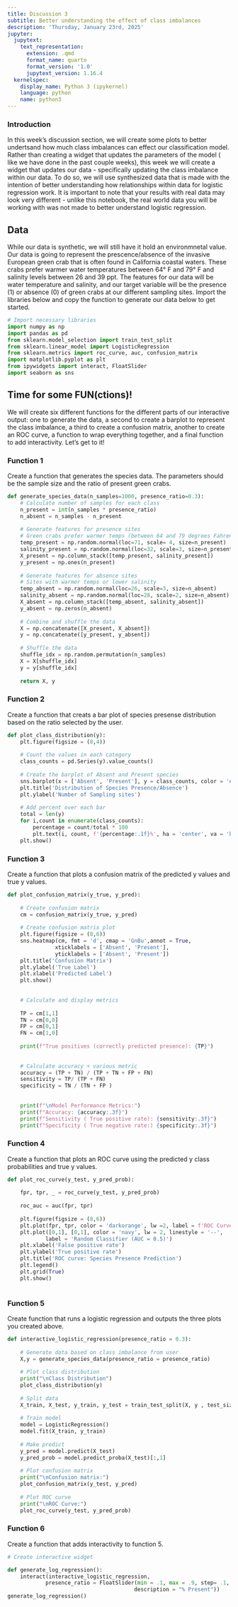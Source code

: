 ```yaml
---
title: Discussion 3
subtitle: Better understanding the effect of class imbalances
description: 'Thursday, January 23rd, 2025'
jupyter:
  jupytext:
    text_representation:
      extension: .qmd
      format_name: quarto
      format_version: '1.0'
      jupytext_version: 1.16.4
  kernelspec:
    display_name: Python 3 (ipykernel)
    language: python
    name: python3
---
```


### Introduction

In this week's discussion section, we will create some plots to better undertsand how much class imbalances can effect our classification model. Rather than creating a widget that updates the parameters of the model ( like we have done in the past couple weeks), this week we will create a widget that updates our data - specifically updating the class imbalance within our data. To do so, we will use synthesized data that is made with the intention of better understanding how relationships within data for logistic regression work. It is important to note that your results with real data may look very different - unlike this notebook, the real world data you will be working with was not made to better understand logistic regression. 

## Data 

While our data is synthetic, we will still have it hold an environmnetal value. Our data is going to represent the prescence/absence of the invasive European green crab that is often found in California coastal waters. These crabs prefer warmer water temperatures between 64&deg; F and 79&deg; F and salinity levels between 26 and 39 ppt. The features for our data will be water temperature and salinity, and our target variable will be the presence (1) or absence (0) of green crabs at our different sampling sites. Import the libraries below and copy the function to generate our data below to get started. 

```python
# Import necessary libraries
import numpy as np
import pandas as pd
from sklearn.model_selection import train_test_split
from sklearn.linear_model import LogisticRegression
from sklearn.metrics import roc_curve, auc, confusion_matrix
import matplotlib.pyplot as plt
from ipywidgets import interact, FloatSlider
import seaborn as sns
```

## Time for some FUN(ctions)!

We will create six different functions for the  different parts of our interactive output: one to generate the data, a second to create a barplot to represent the class imbalance, a third to create a confusion matrix, another to create an ROC curve, a function to wrap everything together, and a final function to add interactivity. Let's get to it! 

### Function 1

Create a function that generates the species data. The parameters should be the sample size and the ratio of present green crabs.  

```python
def generate_species_data(n_samples=1000, presence_ratio=0.3):
    # Calculate number of samples for each class
    n_present = int(n_samples * presence_ratio)
    n_absent = n_samples - n_present
    
    # Generate features for presence sites 
    # Green crabs prefer warmer temps (between 64 and 79 degrees Fahrenheit) and  salinity between 26 and 39 ppt
    temp_present = np.random.normal(loc=71, scale= 4, size=n_present)
    salinity_present = np.random.normal(loc=32, scale=3, size=n_present)
    X_present = np.column_stack([temp_present, salinity_present])
    y_present = np.ones(n_present)
    
    # Generate features for absence sites
    # Sites with warmer temps or lower salinity
    temp_absent = np.random.normal(loc=26, scale=3, size=n_absent)
    salinity_absent = np.random.normal(loc=28, scale=2, size=n_absent)
    X_absent = np.column_stack([temp_absent, salinity_absent])
    y_absent = np.zeros(n_absent)
    
    # Combine and shuffle the data
    X = np.concatenate([X_present, X_absent])
    y = np.concatenate([y_present, y_absent])
    
    # Shuffle the data
    shuffle_idx = np.random.permutation(n_samples)
    X = X[shuffle_idx]
    y = y[shuffle_idx]
    
    return X, y
```

### Function 2

Create a function that creats a bar plot of species presense distribution based on the ratio selected by the user.

```python
def plot_class_distribution(y):
    plt.figure(figsize = (8,4))
    
    # Count the values in each category
    class_counts = pd.Series(y).value_counts()
    
    # Create the barplot of Absent and Present species
    sns.barplot(x = ['Absent', 'Present'], y = class_counts, color = '#005477')
    plt.title('Distribution of Species Presence/Absence')
    plt.ylabel('Number of Sampling sites')
    
    # Add percent over each bar
    total = len(y)
    for i,count in enumerate(class_counts):
        percentage = count/total * 100 
        plt.text(i, count, f'{percentage:.1f}%', ha = 'center', va = 'bottom')
    plt.show()
```

### Function 3

Create a function that plots a confusion matrix of the predicted y values and true y values.

```python
def plot_confusion_matrix(y_true, y_pred):
    
    # Create confusion matrix
    cm = confusion_matrix(y_true, y_pred)
    
    # Create confusion matrix plot
    plt.figure(figsize = (8,6))
    sns.heatmap(cm, fmt = 'd', cmap = 'GnBu',annot = True,
               xticklabels = ['Absent', 'Present'],
               yticklabels = ['Absent', 'Present'])
    plt.title('Confusion Matrix')
    plt.ylabel('True Label')
    plt.xlabel('Predicted Label')
    plt.show()
    
    
    # Calculate and display metrics
    
    TP = cm[1,1]
    TN = cm[0,0]
    FP = cm[0,1]
    FN = cm[1,0]
    
    print(f"True positives (correctly predicted presence): {TP}")
    
    
    # Calculate accuracy + various metric 
    accuracy = (TP + TN) / (TP + TN + FP + FN)
    sensitivity = TP/ (TP + FN)
    specificity = TN / (TN + FP )
    
    
    print(f"\nModel Performance Metrics:")
    print(f"Accuracy: {accuracy:.3f}")
    print(f"Sensitivity ( True positive rate): {sensitivity:.3f}")
    print(f"Specificity ( True negative rate:) {specificity:.3f}")
```

### Function 4

Create a function that plots an ROC curve using the predicted y class probabilities and true y values.

```python
def plot_roc_curve(y_test, y_pred_prob):
    
    fpr, tpr, _ = roc_curve(y_test, y_pred_prob)
    
    roc_auc = auc(fpr, tpr)
    
    plt.figure(figsize = (8,6))
    plt.plot(fpr, tpr, color = 'darkorange', lw =2, label = f'ROC Curve (AUC = {roc_auc:.2f})')
    plt.plot([0,1], [0,1], color = 'navy', lw = 2, linestyle = '--',
            label = 'Random Classifier (AUC = 0.5)')
    plt.xlabel('False positive rate')
    plt.ylabel('True positive rate')
    plt.title('ROC curve: Species Presence Prediction')
    plt.legend()
    plt.grid(True)
    plt.show()
    
```

### Function 5

Create function that runs a logistic regression and outputs the three plots you created above. 

```python
def interactive_logistic_regression(presence_ratio = 0.3):
    
    # Generate data based on class imbalance from user
    X,y = generate_species_data(presence_ratio = presence_ratio)
    
    # Plot class distribution
    print("\nClass Distribution")
    plot_class_distribution(y)
    
    # Split data
    X_train, X_test, y_train, y_test = train_test_split(X, y , test_size = 0.3, random_state = 42)
    
    # Train model
    model = LogisticRegression()
    model.fit(X_train, y_train)
    
    # Make predict
    y_pred = model.predict(X_test)
    y_pred_prob = model.predict_proba(X_test)[:,1]
    
    # Plot confusion matrix
    print("\nConfusion matrix:")
    plot_confusion_matrix(y_test, y_pred)
    
    # Plot ROC curve
    print("\nROC Curve:")
    plot_roc_curve(y_test, y_pred_prob)
```

### Function 6
Create a function that adds interactivity to function 5.

```python
# Create interactive widget

def generate_log_regression():
    interact(interactive_logistic_regression, 
            presence_ratio = FloatSlider(min = .1, max = .9, step= .1, value = 0.3,
                                        description = "% Present"))
generate_log_regression()
```
